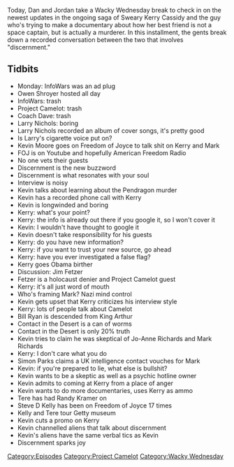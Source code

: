 {{DEFAULTSORT:
    #_EPISODE_0302:Discernment Overload
}}{{Episode
    | title           = Discernment Overload
    | caption         = [https://knowledgefight.libsyn.com/knowledge-fight-discernment-overload Listen to this episode on Libsyn]
    | episodeNumber   = 302
    | length          = 01:54:38
    | airDate         = May 29, 2019
    | episodeType     = [[:Category:Project Camelot|Project Camelot]], [[:Category:Wacky Wednesday|Wacky Wednesday]]
    | appearance      = [[Owen Shroyer]], [[Larry Nichols]], [[Kevin Moore]], [[Tere Joyce]], [[Kerry Cassidy]], [[Mark Richards]], [[Jim Fetzer]], [[Bill Ryan]], [[Jo-Anne Richards]], [[Simon Parks]], [[Randy Kramer]], [[Steve D Kelly]]
    | oocDrop         = Pearl Harbor was a false fucking flag
    | previousEpisode = [[301: January 24-28, 2013]]
    | nextEpisode     = [[303: January 29-31, 2013]]
}}

{{Stub}}

Today, Dan and Jordan take a Wacky Wednesday break to check in on the newest updates in the ongoing saga of Sweary Kerry Cassidy and the guy who's trying to make a documentary about how her best friend is not a space captain, but is actually a murderer. In this installment, the gents break down a recorded conversation between the two that involves "discernment."

==Tidbits==

*Monday: InfoWars was an ad plug
*Owen Shroyer hosted all day
*InfoWars: trash
*Project Camelot: trash
*Coach Dave: trash
*Larry Nichols: boring
*Larry Nichols recorded an album of cover songs, it's pretty good
*Is Larry's cigarette voice put on?
*Kevin Moore goes on Freedom of Joyce to talk shit on Kerry and Mark
*FOJ is on Youtube and hopefully American Freedom Radio
*No one vets their guests
*Discernment is the new buzzword
*Discernment is what resonates with your soul
*Interview is noisy
*Kevin talks about learning about the Pendragon murder
*Kevin has a recorded phone call with Kerry
*Kevin is longwinded and boring
*Kerry: what's your point?
*Kerry: the info is already out there if you google it, so I won't cover it
*Kevin: I wouldn't have thought to google it
*Kevin doesn't take responsibility for his guests
*Kerry: do you have new information?
*Kerry: if you want to trust your new source, go ahead
*Kerry: have you ever investigated a false flag?
*Kerry goes Obama birther
*Discussion: Jim Fetzer
*Fetzer is a holocaust denier and Project Camelot guest
*Kerry: it's all just word of mouth
*Who's framing Mark? Nazi mind control
*Kevin gets upset that Kerry criticizes his interview style
*Kerry: lots of people talk about Camelot
*Bill Ryan is descended from King Arthur
*Contact in the Desert is a can of worms
*Contact in the Desert is only 20% truth
*Kevin tries to claim he was skeptical of Jo-Anne Richards and Mark Richards
*Kerry: I don't care what you do
*Simon Parks claims a UK intelligence contact vouches for Mark
*Kevin: if you're prepared to lie, what else is bullshit?
*Kevin wants to be a skeptic as well as a psychic hotline owner
*Kevin admits to coming at Kerry from a place of anger
*Kevin wants to do more documentaries, uses Kerry as ammo
*Tere has had Randy Kramer on
*Steve D Kelly has been on Freedom of Joyce 17 times
*Kelly and Tere tour Getty museum
*Kevin cuts a promo on Kerry
*Kevin channelled aliens that talk about discernment
*Kevin's aliens have the same verbal tics as Kevin
*Discernment sparks joy

[[Category:Episodes]]
[[Category:Project Camelot]]
[[Category:Wacky Wednesday]]

